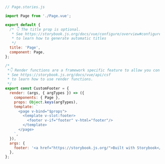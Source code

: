 ```js
// Page.stories.js

import Page from './Page.vue';

export default {
  /* 👇 The title prop is optional.
   * See https://storybook.js.org/docs/vue/configure/overview#configure-story-loading
   * to learn how to generate automatic titles
   */
  title: 'Page',
  component: Page,
};

/*
 *👇 Render functions are a framework specific feature to allow you control on how the component renders.
 * See https://storybook.js.org/docs/vue/api/csf
 * to learn how to use render functions.
 */
export const CustomFooter = {
  render: (args, { argTypes }) => ({
    components: { Page },
    props: Object.keys(argTypes),
    template: `
      <page v-bind="$props">
        <template v-slot:footer>
          <footer v-if="footer" v-html="footer"/>
        </template>
      </page>
    `,
  }),
  args: {
    footer: '<a href="https://storybook.js.org/">Built with Storybook</a>',
  },
};
```
